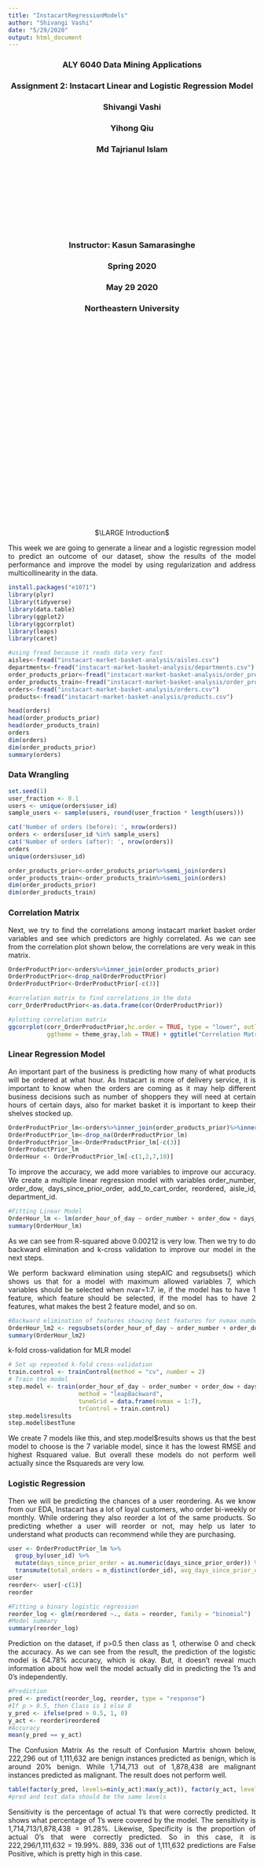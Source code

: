```yaml
---
title: "InstacartRegressionModels"
author: "Shivangi Vashi"
date: "5/29/2020"
output: html_document
---
```

<center>


### ALY 6040 Data Mining Applications
### Assignment 2: Instacart Linear and Logistic Regression Model
### Shivangi Vashi
### Yihong Qiu
### Md Tajrianul Islam

<br> <br> <br> <br>
<br> <br> <br> <br>
  
### Instructor: Kasun Samarasinghe
### Spring 2020
### May 29 2020
### Northeastern University
</center>

<br> <br> <br> <br>
<br> <br> <br> <br>
<br> <br> <br> <br>
<br> <br> <br> <br>
<br> <br> <br> <br>
<br> <br> <br> <br>

<style>
body {
text-align: justify}
</style>

<center>
$\LARGE Introduction$  </center>

This week we are going to generate a linear and a logistic regression model to predict an outcome of our dataset, show the results of the model performance and improve the model by using regularization and address multicollinearity in the data.

```r
install.packages("e1071")
library(plyr)
library(tidyverse)
library(data.table)
library(ggplot2)
library(ggcorrplot)
library(leaps)
library(caret)

#using fread because it reads data very fast
aisles<-fread("instacart-market-basket-analysis/aisles.csv")
departments<-fread("instacart-market-basket-analysis/departments.csv")
order_products_prior<-fread("instacart-market-basket-analysis/order_products__prior.csv")
order_products_train<-fread("instacart-market-basket-analysis/order_products__train.csv")
orders<-fread("instacart-market-basket-analysis/orders.csv")
products<-fread("instacart-market-basket-analysis/products.csv")

head(orders)
head(order_products_prior)
head(order_products_train)
orders
dim(orders)
dim(order_products_prior)
summary(orders)
```


### Data Wrangling
```r
set.seed(1)
user_fraction <- 0.1
users <- unique(orders$user_id)
sample_users <- sample(users, round(user_fraction * length(users)))

cat('Number of orders (before): ', nrow(orders))
orders <- orders[user_id %in% sample_users]
cat('Number of orders (after): ', nrow(orders))
orders
unique(orders$user_id)

order_products_prior<-order_products_prior%>%semi_join(orders)
order_products_train<-order_products_train%>%semi_join(orders)
dim(order_products_prior)
dim(order_products_train)
```

### Correlation Matrix 
Next, we try to find the correlations among instacart market basket order variables and see which predictors are highly correlated. As we can see from the correlation plot shown below, the correlations are very weak in this matrix.
```r
OrderProductPrior<-orders%>%inner_join(order_products_prior)
OrderProductPrior<-drop_na(OrderProductPrior)
OrderProductPrior<-OrderProductPrior[-c(3)]

#correlation matrix to find correlations in the data
corr_OrderProductPrior<-as.data.frame(cor(OrderProductPrior))

#plotting correlation matrix
ggcorrplot(corr_OrderProductPrior,hc.order = TRUE, type = "lower", outline.col = "purple", 
           ggtheme = theme_gray,lab = TRUE) + ggtitle("Correlation Matrix for OrderProductPrior")

```

### Linear Regression Model
An important part of the business is predicting how many of what products will be ordered at what hour. As Instacart is more of delivery service, it is important to know when the orders are coming as it may help different business decisions such as number of shoppers they will need at certain hours of certain days, also for market basket it is important to keep their shelves stocked up. 

```r
OrderProductPrior_lm<-orders%>%inner_join(order_products_prior)%>%inner_join(products)
OrderProductPrior_lm<-drop_na(OrderProductPrior_lm)
OrderProductPrior_lm<-OrderProductPrior_lm[-c(3)]
OrderProductPrior_lm
OrderHour <- OrderProductPrior_lm[-c(1,2,7,10)]
```

To improve the accuracy, we add more variables to improve our accuracy. We create a multiple linear regression model with variables order_number, order_dow, days_since_prior_order, add_to_cart_order, reordered, aisle_id, department_id.

```r
#Fitting Linear Model
OrderHour_lm <- lm(order_hour_of_day ~ order_number + order_dow + days_since_prior_order + add_to_cart_order + reordered + aisle_id + department_id, data = OrderHour)
summary(OrderHour_lm)
```
As we can see from R-squared above 0.00212 is very low. Then we try to do backward elimination and k-cross validation to improve our model in the next steps.


We perform backward elimination using stepAIC and regsubsets() which shows us that for a model with maximum allowed variables 7, which variables should be selected when nvar=1:7. ie, if the model has to have 1 feature, which feature should be selected, if the model has to have 2 features, what makes the best 2 feature model, and so on.

```r
#Backward elimination of features showing best features for nvmax number of variables selected
OrderHour_lm2 <- regsubsets(order_hour_of_day ~ order_number + order_dow + days_since_prior_order + add_to_cart_order + reordered + aisle_id + department_id, data =OrderHour, nvmax = 7, method = "backward")
summary(OrderHour_lm2)
```

k-fold cross-validation for MLR model
```r
# Set up repeated k-fold cross-validation
train.control <- trainControl(method = "cv", number = 2)
# Train the model
step.model <- train(order_hour_of_day ~ order_number + order_dow + days_since_prior_order + add_to_cart_order + reordered + aisle_id + department_id, data =OrderHour,
                    method = "leapBackward", 
                    tuneGrid = data.frame(nvmax = 1:7),
                    trControl = train.control)
step.model$results
step.model$bestTune
```
We create 7 models like this, and step.model$results shows us that the best model to choose is the 7 variable model, since it has the lowest RMSE and highest Rsquared value. But overall these models do not perform well actually since the Rsquareds are very low.


### Logistic Regression

Then we will be predicting the chances of a user reordering. As we know from our EDA, Instacart has a lot of loyal customers, who order bi-weekly or monthly. While ordering they also reorder a lot of the same products. So predicting whether a user will reorder or not, may help us later to understand what products can recommend while they are purchasing. 

```r
user <- OrderProductPrior_lm %>% 
  group_by(user_id) %>% 
  mutate(days_since_prior_order = as.numeric(days_since_prior_order)) %>%
  transmute(total_orders = n_distinct(order_id), avg_days_since_prior_order= mean(days_since_prior_order, na.rm = TRUE), avg_no_items = max(add_to_cart_order), reordered= reordered, order_day = order_dow, product_id=product_id)
user
reorder<- user[-c(1)]
reorder
```

```r
#Fitting a binary logistic regression
reorder_log <- glm(reordered ~., data = reorder, family = "binomial")
#Model summary
summary(reorder_log)

```

Prediction on the dataset, if p>0.5 then class as 1, otherwise 0 and check the accuracy. As we can see from the result, the prediction of the logistic model is 64.78% accuracy, which is okay. But, it doesn’t reveal much information about how well the model actually did in predicting the 1’s and 0’s independently.

```r
#Prediction
pred <- predict(reorder_log, reorder, type = "response")
#If p > 0.5, then Class is 1 else 0
y_pred <- ifelse(pred > 0.5, 1, 0)
y_act <- reorder$reordered
#Accuracy
mean(y_pred == y_act) 

```

The Confusion Matrix
As the result of Confusion Martrix shown below, 222,296 out of 1,111,632 are benign instances predicted as benign, which is around 20% benign. While 1,714,713 out of 1,878,438 are malignant instances predicted as malignant. The result does not perform well. 

```R
table(factor(y_pred, levels=min(y_act):max(y_act)), factor(y_act, levels=min(y_act):max(y_act))) 
#pred and test data should be the same levels
```
Sensitivity is the percentage of actual 1’s that were correctly predicted. It shows what percentage of 1’s were covered by the model. The sensitivity is 1,714,713/1,878,438 = 91.28%. 
Likewise, Specificity is the proportion of actual 0’s that were correctly predicted. So in this case, it is 222,296/1,111,632 = 19.99%. 889, 336 out of 1,111,632 predictions are False Positive, which is pretty high in this case. 








